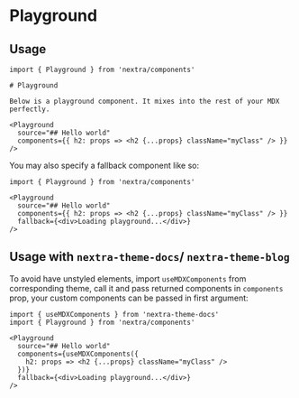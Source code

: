 
# Playground

<Demo />

## Usage

```mdx filename="Basic Usage"
import { Playground } from 'nextra/components'

# Playground

Below is a playground component. It mixes into the rest of your MDX perfectly.

<Playground
  source="## Hello world"
  components={{ h2: props => <h2 {...props} className="myClass" /> }}
/>
```

You may also specify a fallback component like so:

```mdx filename="Usage with Fallback"
import { Playground } from 'nextra/components'

<Playground
  source="## Hello world"
  components={{ h2: props => <h2 {...props} className="myClass" /> }}
  fallback={<div>Loading playground...</div>}
/>
```

## Usage with `nextra-theme-docs`/ `nextra-theme-blog`

To avoid have unstyled elements, import `useMDXComponents` from corresponding
theme, call it and pass returned components in `components` prop, your custom
components can be passed in first argument:

```mdx {1,6-8}
import { useMDXComponents } from 'nextra-theme-docs'
import { Playground } from 'nextra/components'

<Playground
  source="## Hello world"
  components={useMDXComponents({
    h2: props => <h2 {...props} className="myClass" />
  })}
  fallback={<div>Loading playground...</div>}
/>
```
